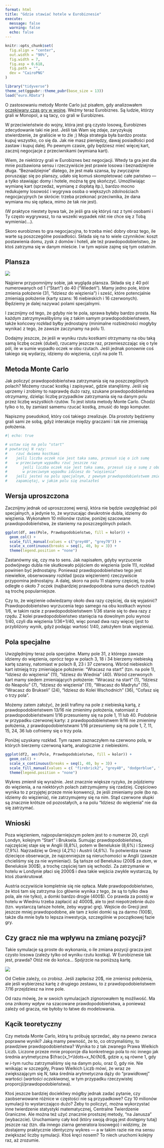 ---
format: html
title: "Gdzie stawiać hotele w Eurobiznesie"
execute:
  message: false
  warning: false
  echo: false
---

```{r}
knitr::opts_chunk$set(
  fig.align = "center",
  out.width = "90%",
  fig.width = 7,
  fig.asp = 0.618,
  fig.path = "",
  dev = "CairoPNG"
)

library("tidyverse")
theme_set(ggpubr::theme_pubr(base_size = 13))
load("euro.RData")
```

O zastosowaniu metody Monte Carlo już pisałem, gdy analizowałem [oczekiwany czas gry w wojnę](https://danetyka.com/statystyka-w-data-science/jak-dlugo-trzeba-grac-w-wojne/). Weźmy teraz Eurobiznes. Są ludzie, którzy grali w Monopol, a są tacy, co grali w Eurobiznes.

W przeciwieństwie do wojny, która jest grą czysto losową, Eurobiznes zdecydowanie taki nie jest. Jeśli tak Wam się zdaje, zaryzykuję stwierdzenie, że graliście w to źle ;) Moja strategia była bardzo prosta: kupuj wszystko, co się da. Jak nie masz pieniędzy, dawaj posiadłości pod zastaw i kupuj dalej. Po pewnym czasie, gdy będziesz mieć więcej kart, zacznij negocjacje z przeciwnikami (wymiana kart).

Wiem, że niektórzy grali w Eurobiznes bez negocjacji. Wtedy ta gra jest dla mnie pozbawiona sensu i rzeczywiście jest prawie losowa i beznadziejnie długa. "Beznadziejnie" dlatego, że jest mała szansa, by zwyczajnie poruszając się po planszy, udało się komuś skompletować całe państwo --- a tylko stawiając domy i hotele, można tę grę skończyć. Umożliwiając wymianę kart (sprzedaż, wymianę z dopłatą itp.), bardzo mocno redukujemy losowość i wygrywa osoba o większych zdolnościach negocjacyjnych (w skrócie: trzeba przekonać przeciwnika, że dana wymiana mu się opłaca, mimo że tak nie jest).

(W praktyce niestety bywa tak, że jeśli gra się któryś raz z tymi osobami i Ty często wygrywasz, to na wszelki wypadek nikt nie chce się z Tobą wymieniać...).

Skoro eurobiznes to gra negocjacyjna, to trzeba mieć dobry obraz tego, ile warte są poszczególne posiadłości. Składa się na to wiele czynników: koszt postawienia domu, zysk z domów i hoteli, ale też prawdopodobieństwo, że ktoś zatrzyma się w danym mieście. I w tym wpisie zajmę się tym ostatnim.

## Plansza

![](eurobiznes_plansza.jpg)

Najpierw przypomnijmy sobie, jak wygląda plansza. Składa się z 40 pól numerowanych od 1 ("Start") do 40 ("Wiedeń"). Mamy jedno pole, które zmienia położenie (31, "Idziesz do więzienia") i sześć, które potencjalnie zmieniają położenie (karty szans: 16 niebieskich i 16 czerwonych). Będziemy je dalej nazywać polami specjalnymi.

I zacznijmy od tego, że gdyby nie te pola, sprawa byłaby bardzo prosta. Na każdym zatrzymywalibyśmy się z takim samym prawdopodobieństwem, także końcowy rozkład byłby jednostajny (minimalne rozbieżności mogłyby wynikać z tego, że zawsze zaczynamy na polu 1).

Dodajmy jeszcze, że jeśli w wyniku rzutu kostkami otrzymamy na obu taką samą liczbę oczek (dubel), rzucamy jeszcze raz, przemieszczając się o tyle pól, ile w sumie wypadło oczek w obu rzutach. Jeśli jednak ponownie coś takiego się wydarzy, idziemy do więzienia, czyli na pole 11.

## Metoda Monte Carlo

Jak policzyć prawdopodobieństwa zatrzymania się na poszczególnych polach? Możemy rzucać kostką i zapisywać, gdzie stanęliśmy. Jeśli się uprzemy i zrobimy to naprawdę dużo razy, szukane prawdopodobieństwa otrzymamy, dzieląc liczbę przypadków zatrzymania się na danym polu przez liczbę wszystkich rzutów. To jest istota metody Monte Carlo. Chodzi tylko o to, by zamiast samemu rzucać kostką, zmusić do tego komputer.

Napiszmy pseudokod, który coś takiego zrealizuje. Dla prostoty będziemy grali sami ze sobą, gdyż interakcje między graczami i tak nie zmieniają położenia.

```{r}
#| echo: true

# ustaw się na polu "start"
# powtarzaj N razy:
#    rzuć dwiema kostkami
#    jeśli liczba oczek nie jest taka sama, przesuń się o ich sumę
#    w przeciwnym wypadku rzuć jeszcze raz
#       jeśli liczba oczek nie jest taka sama, przesuń się o sumę z obu rzutów
#       w przeciwnym wypadku idziesz do "więzienia"
#    jeśli jesteś na polu specjalnym, z pewnym prawdopodobieństwem zmień pozycję
#    zapamiętaj, w jakim polu się znalazłeś
```

## Wersja uproszczona

Zacznijmy jednak od uproszczonej wersji, która nie będzie uwzględniać pól specjalnych, a jedynie to, że wyrzucając dwukrotnie dubla, idziemy do więzienia. Wykonałem 10 milionów rzutów, poniżej szacowane prawdopodobieństwa, że staniemy na poszczególnych polach.

```{r}
ggplot(df, aes(Pole, Prawdopodobieństwo, fill = kolor)) +
  geom_col() +
  scale_fill_manual(values = c("grey40", "grey70")) +
  scale_x_continuous(breaks = seq(1, 40, by = 3)) +
  theme(legend.position = "none")
```

Zastanówmy się, czy ma to sens. Jak napisałem, gdyby wyrzucenie podwójnego dubla nie skutkowało pójściem do więzienia (pole 11), rozkład powinien być jednostajny. Ponieważ prawdopodobieństwo tego jest niewielkie, obserwowany rozkład (poza więzieniem) rzeczywiście przypomina jednostajny. A dalej, skoro na polu 11 stajemy częściej, to pola odległe o około 7 oczek (najbardziej prawdopodobna suma dwóch rzutów) są trochę popularniejsze.

Czy to, że więzienie odwiedzamy około dwa razy częściej, da się wyjaśnić? Prawdopodobieństwo wyrzucenia tego samego na obu kostkach wynosi 1/6, w takim razie z prawdopodobieństwem 1/36 stanie się to dwa razy z rzędu. Z kolei prawdopodobieństwo stanięcia na dowolnym polu wynosi 1/40, czyli dla więzienia 1/36+1/40, więc ponad dwa razy więcej (jest to przybliżony wynik, gdyż podając wartość 1/40, założyłem brak więzienia).

## Pola specjalne

Uwzględnijmy teraz pola specjalne. Mamy pole 31, z którego zawsze idziemy do więzienia, oprócz tego w polach 3, 18 i 34 bierzemy niebieską kartę szansy, natomiast w polach 8, 23 i 37 czerwoną. Wśród niebieskich kart istnieją trzy zmieniające położenie: "Wracasz na start" (tzn. na pole 1), "Idziesz do więzienia" (11), "Idziesz do Wiednia" (40). Wśród czerwonych kart mamy siedem zmieniających położenie: "Wracasz na start" (1), "Idziesz do Neapolu" (7), "Idziesz do więzienia" (11), "Wracasz do Madrytu" (15), "Wracasz do Brukseli" (24), "Idziesz do Kolei Wschodnich" (36), "Cofasz się o trzy pola".

Możemy zatem założyć, że jeśli trafimy na pole z niebieską kartą, z prawdopodobieństwem 13/16 nie zmienimy położenia, natomiast z prawdopodobieństwami 1/16 przesuniemy się na pole 1, 11 lub 40. Podobnie w przypadku czerwonej karty: z prawdopodobieństwem 9/16 nie zmienimy położenia, z prawdopodobieństwami 1/16 przesuniemy się na pole 1, 7, 11, 15, 24, 36 lub cofniemy się o trzy pola. 

Poniżej uzyskany rozkład. Tym razem zaznaczyłem na czerwono pola, w których bierzemy czerwoną kartę, analogicznie z niebieskimi.

```{r}
ggplot(df2, aes(Pole, Prawdopodobieństwo, fill = kolor)) +
  geom_col() +
  scale_x_continuous(breaks = seq(1, 40, by = 3)) +
  scale_fill_manual(values = c( "firebrick2", "grey40", "dodgerblue", "grey70")) +
  theme(legend.position = "none")
```

Wykres zmienił się wyraźnie. Jest znacznie większe ryzyko, że pójdziemy do więzienia, a na niektórych polach zatrzymujemy się rzadziej. Częściowo wynika to z przyjętej przeze mnie konwencji, że jeśli zmieniamy pole (bo np. idziemy do więzienia), nie zatrzymujemy się na nim. Stąd czerwone słupki są znacznie krótsze od pozostałych, a na polu "Idziesz do więzienia" nie da się zatrzymać.

## Wnioski

Poza więzieniem, najpopularniejszym polem jest to o numerze 20, czyli Londyn, kolejnym "Start" i Bruksela. Sumując prawdopodobieństwa, najczęściej staje się w Anglii (8,8%), potem w Beneluksie (8,6%) i Szwecji (7,9%). Najrzadziej w Grecji (4,2%) i Austrii (4,6%). To potwierdza nasze dziecięce obserwacje, że najcenniejsze są nieruchomości w Anglii (zawsze chcieliśmy się za nie wymieniać). Są tańsze od Beneluksu (200\$ za dom, w Beneluksie 300\$), a trochę częściej tam się wchodzi. Za zatrzymanie w hotelu w Londynie płaci się 2000$ i dwa takie wejścia zwykle wystarczą, by ktoś zbankrutował.

Austria oczywiście kompletnie się nie opłaca. Małe prawdopodobieństwo, że ktoś tam się zatrzyma (co głównie wynika z tego, że są to tylko dwa pola, ale nie tylko), a domki bardzo drogie (400\$). Co prawda za postój w hotelu w Wiedniu trzeba zapłacić aż 4000\$, ale to jest niepotrzebnie dużo (tzn. wystarczą tańsze hotele, żeby wygrać grę). Wejście do Grecji jest jeszcze mniej prawdopodobne, ale tam z kolei domki są za darmo (100\$), także dla mnie była to lepsza inwestycja, szczególnie w początkowej fazie gry.

## Czy gracz nie ma wpływu na zmianę pozycji?

Takie symulacje są proste do wykonania, o ile zmiana pozycji gracza jest czysto losowa (zależy tylko od wyniku rzutu kostką). W Eurobiznesie tak jest, prawda? Otóż nie do końca... Spójrzcie na poniższą kartę.

![](eurobiznes_karta.jpg)

Od Ciebie zależy, co zrobisz. Jeśli zapłacisz 20\$, nie zmienisz położenia, ale jeśli wybierzesz kartę z drugiego zestawu, to z prawdopodobieństwem 7/16 przejdziesz na inne pole.

Od razu mówię, że w swoich symulacjach zignorowałem tę możliwość. Ma ona znikomy wpływ na szacowane prawdopodobieństwa, a ponieważ zależy od gracza, nie byłoby to łatwe do modelowania.

## Kącik teoretyczny

Czy metoda Monte Carlo, którą tu próbuję sprzedać, aby na pewno zwraca poprawne wyniki? Jaką mamy pewność, że to, co otrzymaliśmy, to prawdziwe prawdopodobieństwa? Wynika to z tak zwanego Prawa Wielkich Liczb. Liczone przeze mnie proporcje dla konkretnego pola to nic innego jak średnia arytmetyczna $\frac{x_1+\ldots+x_N}{N}$, gdzie $x_i$ są równe 1, gdy w $i$-tym ruchu zatrzymaliśmy się na danym polu, oraz 0, gdy nie. Nie wnikając w szczegóły, Prawo Wielkich Liczb mówi, że wraz ze zwiększającym się $N$, taka średnia arytmetyczna dąży do "prawidłowej" wartości (*wartości oczekiwanej*, w tym przypadku rzeczywistej proporcji/prawdopodobieństwa).

Ktoś jeszcze bardziej dociekliwy mógłby jednak zadać pytanie, czy zaobserwowane różnice w częstości nie są przypadkowe? Czy 10 milionów symulacji to wystarczająco dużo? Żeby to policzyć, można wykorzystać inne twierdzenie statystyki matematycznej, Centralne Twierdzenie Graniczne. Ale można też użyć znacznie prostszej metody, "na Janusza" (wybaczcie). Uruchamiamy cały kod (który swoją drogą jest dostępny tutaj) jeszcze raz (tzn. dla innego ziarna generatora losowego) i widzimy, że dostajemy praktycznie identyczny wykres --- a w takim razie nie ma sensu zwiększać liczby symulacji. Ktoś kręci nosem? To niech uruchomi kolejny raz, aż zrozumie.
